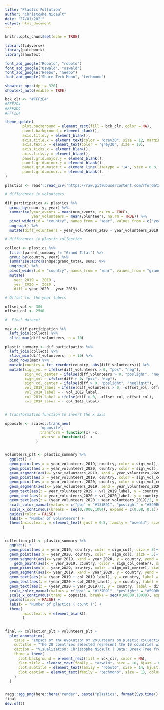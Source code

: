 ```yaml
---
title: "Plastic Pollution"
author: "Christophe Nicault"
date: "27/01/2021"
output: html_document
---
```


```r
knitr::opts_chunk$set(echo = TRUE)
```


```r

library(tidyverse)
library(patchwork)
library(showtext)

font_add_google("Roboto", "roboto")
font_add_google("Oswald", "oswald")
font_add_google("Heebo", "heebo")
font_add_google("Share Tech Mono", "techmono")

showtext_opts(dpi = 320)
showtext_auto(enable = TRUE)

```

```r

bck_clr <- "#FFF2E4"
#FFF2D4
#FFF2DC
#FFF2E4

theme_update(
        plot.background = element_rect(fill = bck_clr, color = NA),
        panel.background = element_blank(),
        axis.title.y = element_blank(),
        axis.title.x = element_text(color = "grey30", size = 12, margin = margin(15,0,0,0)),
        axis.text.x = element_text(color = "grey30", size = 10),
        axis.ticks.x = element_blank(),
        axis.ticks.y = element_blank(),
        panel.grid.major.y = element_blank(),
        panel.grid.minor.y = element_blank(),
        panel.grid.major.x = element_line(linetype = "14", size = 0.3, color = "grey20"),
        panel.grid.minor.x = element_blank(),  
)
```


```r
plastics <- readr::read_csv('https://raw.githubusercontent.com/rfordatascience/tidytuesday/master/data/2021/2021-01-26/plastics.csv')

```

```r

# differences in volunteers

dif_participation <- plastics %>%
  group_by(country, year) %>%
  summarise(year_events = mean(num_events, na.rm = TRUE),
            year_volunteers = mean(volunteers, na.rm = TRUE)) %>%
  pivot_wider(id = "country", names_from = "year", values_from = c("year_events", "year_volunteers")) %>%
  ungroup() %>%
  mutate(diff_volunteers = year_volunteers_2020 - year_volunteers_2019)

# differences in plastic collection

collect <- plastics %>%
  filter(parent_company != "Grand Total") %>%
  group_by(country, year) %>%
  summarise(across(hdpe:grand_total, sum)) %>%
  ungroup() %>%
  pivot_wider(id = "country", names_from = "year", values_from = "grand_total") %>%
  mutate(
    year_2019 = `2019`,
    year_2020 = `2020`,
    diff = year_2020 - year_2019)

# Offset for the year labels

offset_vol <- 300
offset_col <- 2500

#  Final dataset

max <- dif_participation %>%
  left_join(collect) %>%
  slice_max(diff_volunteers, n = 10)

plastic_summary <- dif_participation %>%
  left_join(collect) %>%
  slice_min(diff_volunteers, n = 10) %>%
  bind_rows(max) %>%
  mutate(country = fct_reorder(country, abs(diff_volunteers))) %>%
  mutate(sign_vol = ifelse(diff_volunteers > 0, "pos", "neg"),
         sign_vol_center = ifelse(diff_volunteers > 0, "poslight", "neglight"),
         sign_col = ifelse(diff > 0, "pos", "neg"),
         sign_col_center = ifelse(diff > 0, "poslight", "neglight"),         
         vol_2019_label = ifelse(diff_volunteers > 0, -offset_vol, offset_vol),
         vol_2020_label = - vol_2019_label,
         col_2019_label = ifelse(diff > 0, -offset_col, offset_col),
         col_2020_label = - col_2019_label)



```

```r

# transformation function to invert the x axis

opposite <- scales::trans_new(
                "opposite",
                transform = function(x) -x,
                inverse = function(x) -x
              )


volunteers_plt <- plastic_summary %>%
  ggplot() +
  geom_point(aes(x = year_volunteers_2019, country, color = sign_vol), size = 5)+
  geom_point(aes(x = year_volunteers_2020, country, color = sign_vol), size = 5)+
  geom_segment(aes(x= year_volunteers_2019, xend = year_volunteers_2020, y = country, yend = country, color = sign_vol), size = 4) +
  geom_point(aes(x = year_volunteers_2019, country, color = sign_vol_center), size = 2)+
  geom_point(aes(x = year_volunteers_2020, country, color = sign_vol_center), size = 2)+
  geom_segment(aes(x= year_volunteers_2019, xend = year_volunteers_2020, y = country, yend = country, color = sign_vol_center), size = 1) +  
  geom_text(aes(x = year_volunteers_2019 + vol_2019_label, y = country, label = "2019"), color = "grey30", size = 3, alpha = 0.6, fontface = "bold") +
  geom_text(aes(x = year_volunteers_2020 + vol_2020_label, y = country, label = "2020"), color = "grey30", size = 3, alpha = 0.6, fontface = "bold") +
  geom_text(aes(x = (year_volunteers_2020 + year_volunteers_2019)/2, y = country, label = diff_volunteers, color = sign_vol), size = 3.5, nudge_y = 0.4, fontface = "bold") +
  scale_color_manual(values = c("pos" = "#135B91", "poslight" = "#599BCE", "neg" = "#BF363A", "neglight" = "#F48E91")) +
  scale_x_continuous(breaks = seq(0,7000,1000), expand = c(0.08, 0.1)) +
  guides(color = FALSE) +
  labs(x = "Number of volunteers") +
  theme(axis.text.y = element_text(hjust = 0.5, family = "oswald", size = 14, face = "bold"),
        )


collection_plt <- plastic_summary %>%
  ggplot() +
  geom_point(aes(x = year_2019, country, color = sign_col), size = 5)+
  geom_point(aes(x = year_2020, country, color = sign_col), size = 5)+
  geom_segment(aes(x= year_2019, xend = year_2020, y = country, yend = country, color = sign_col), size = 4) +
    geom_point(aes(x = year_2019, country, color = sign_col_center), size = 2)+
  geom_point(aes(x = year_2020, country, color = sign_col_center), size = 2)+
  geom_segment(aes(x= year_2019, xend = year_2020, y = country, yend = country, color = sign_col_center), size = 1) +
  geom_text(aes(x = (year_2019 + col_2019_label), y = country, label = "2019"), color = "grey30", size = 3, alpha = 0.6, fontface = "bold") +
  geom_text(aes(x = (year_2020 + col_2020_label), y = country, label = "2020"), color = "grey30", size = 3, alpha = 0.6, fontface = "bold") +
  geom_text(aes(x = (year_2020 + year_2019)/2, y = country, label = diff, color = sign_col), size = 3.5, nudge_y = 0.4, fontface = "bold") +  
  scale_color_manual(values = c("pos" = "#135B91", "poslight" = "#599BCE", "neg" = "#BF363A", "neglight" = "#F48E91")) +
  scale_x_continuous(trans = opposite, breaks = seq(0,60000,10000), expand = c(0.1, 0.08)) +
  guides(color = FALSE) +
  labs(x = "Number of plastics ( count )") +
  theme(
        axis.text.y = element_blank(),
        )


final <- collection_plt + volunteers_plt +
  plot_annotation(
    title = "Impact of the evolution of volunteers on plastic collection between 2019 and 2020",
    subtitle = "The 20 countries selected represent the 10 countries with the highest positive difference\n and the 10 countries with the highest negative difference of volunteers between 2019 and 2020.\n For each of these countries, the left graph shows the impact on the number of plastic collected.",
    caption = "Visualization: Christophe Nicault | Data: Break Free from Plastic",
    theme = theme(
      plot.background = element_rect(fill = bck_clr, color = NA),
      plot.title = element_text(family = "oswald", size = 18, hjust = 0.5, margin = margin(10,0,10,0)),
      plot.subtitle = element_text(family = "roboto", size = 14, hjust = 0.5, margin = margin(0,0,25,0), lineheight = 1.1),
      plot.caption = element_text(family = "techmono", size = 10, color = "grey30", margin = margin(15,0,0,0))      
    )
  )


ragg::agg_png(here::here("render", paste("plastics", format(Sys.time(), "%Y%m%d_%H%M%S"), ".png")), width = 16, height = 10, res = 320, units= "in")
final
dev.off()

```
